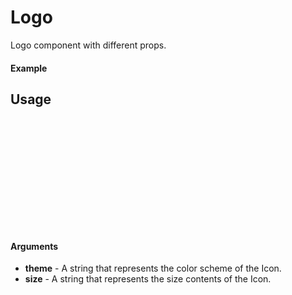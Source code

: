 
<Meta of={Logo} title="Logo" />

# Logo

Logo component with different props.

#### Example

<Canvas of={Logo.Default} />

## Usage

```ts
import {Logo} from "@dreampipcom/oneiros";

const Example = () => {
  return (
      <Logo
        theme={"light"}
        variant={"medium"}
      />
  );
};

export default Example;
```

#### Arguments

- **theme** - A string that represents the color scheme of the Icon.
- **size** - A string that represents the size contents of the Icon.